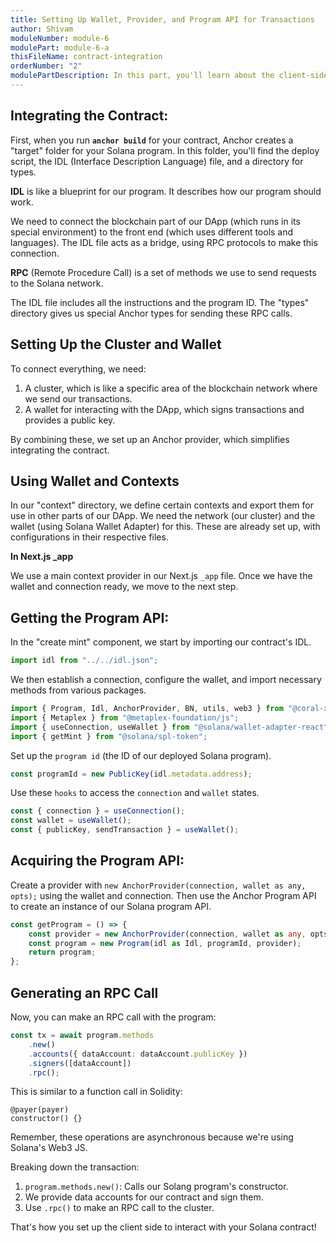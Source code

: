 ```yaml
---
title: Setting Up Wallet, Provider, and Program API for Transactions
author: Shivam
moduleNumber: module-6
modulePart: module-6-a
thisFileName: contract-integration
orderNumber: "2"
modulePartDescription: In this part, you'll learn about the client-side setup for interacting with the Solana contract, focusing on wallet, provider, and program API integration.
---
```


## Integrating the Contract:

First, when you run **`anchor build`** for your contract, Anchor creates a "target" folder for your Solana program. In this folder, you'll find the deploy script, the IDL (Interface Description Language) file, and a directory for types.

**IDL** is like a blueprint for our program. It describes how our program should work.

We need to connect the blockchain part of our DApp (which runs in its special environment) to the front end (which uses different tools and languages). The IDL file acts as a bridge, using RPC protocols to make this connection.

**RPC** (Remote Procedure Call) is a set of methods we use to send requests to the Solana network.

The IDL file includes all the instructions and the program ID. The "types" directory gives us special Anchor types for sending these RPC calls.

## Setting Up the Cluster and Wallet

To connect everything, we need:

1. A cluster, which is like a specific area of the blockchain network where we send our transactions.
2. A wallet for interacting with the DApp, which signs transactions and provides a public key.

By combining these, we set up an Anchor provider, which simplifies integrating the contract.

## Using Wallet and Contexts

In our "context" directory, we define certain contexts and export them for use in other parts of our DApp. We need the network (our cluster) and the wallet (using Solana Wallet Adapter) for this. These are already set up, with configurations in their respective files.

**In Next.js _app**

We use a main context provider in our Next.js `_app` file. Once we have the wallet and connection ready, we move to the next step.

## Getting the Program API:

In the "create mint" component, we start by importing our contract's IDL.

```typescript
import idl from "../../idl.json";
```

We then establish a connection, configure the wallet, and import necessary methods from various packages.

```typescript
import { Program, Idl, AnchorProvider, BN, utils, web3 } from "@coral-xyz/anchor";
import { Metaplex } from "@metaplex-foundation/js";
import { useConnection, useWallet } from "@solana/wallet-adapter-react";
import { getMint } from "@solana/spl-token";
```

Set up the `program id` (the ID of our deployed Solana program).

```typescript
const programId = new PublicKey(idl.metadata.address);
```

Use these `hooks` to access the `connection` and `wallet` states.

```typescript
const { connection } = useConnection();
const wallet = useWallet();
const { publicKey, sendTransaction } = useWallet();
```

## Acquiring the Program API:

Create a provider with `new AnchorProvider(connection, wallet as any, opts);` using the wallet and connection. Then use the Anchor Program API to create an instance of our Solana program API.

```typescript
const getProgram = () => {
    const provider = new AnchorProvider(connection, wallet as any, opts);
    const program = new Program(idl as Idl, programId, provider);
    return program;
};
```

## Generating an RPC Call

Now, you can make an RPC call with the program:

```typescript
const tx = await program.methods
    .new()
    .accounts({ dataAccount: dataAccount.publicKey })
    .signers([dataAccount])
    .rpc();
```

This is similar to a function call in Solidity:

```solidity
@payer(payer)
constructor() {}
```

Remember, these operations are asynchronous because we're using Solana's Web3 JS.

Breaking down the transaction:

1. `program.methods.new()`: Calls our Solang program's constructor.
2. We provide data accounts for our contract and sign them.
3. Use `.rpc()` to make an RPC call to the cluster.

That's how you set up the client side to interact with your Solana contract!